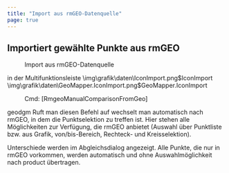 ```yaml
---
title: "Import aus rmGEO-Datenquelle"
page: true
---
```

## Importiert gew&#228;hlte Punkte aus rmGEO
 <Menu>Import aus rmGEO-Datenquelle</Menu>  in der Multifunktionsleiste <GeoDesigner>
<Image>\img\grafik\daten\IconImport.png$IconImport</Image>
</GeoDesigner>
 <GeoMapper>
<Image>\img\grafik\daten\GeoMapper.IconImport.png$GeoMapper.IconImport</Image>
</GeoMapper>
<GeoDesigner> <Menu> Cmd: [RmgeoManualComparisonFromGeo] </Menu> 

 <Placeholder>geodgm</Placeholder> </GeoDesigner>
Ruft man diesen Befehl auf wechselt man automatisch nach rmGEO, in dem die Punktselektion zu treffen ist. Hier stehen alle M&#246;glichkeiten zur Verf&#252;gung, die rmGEO anbietet (Auswahl &#252;ber Punktliste bzw. aus Grafik, von/bis-Bereich, Rechteck- und Kreisselektion).

Unterschiede werden im Abgleichsdialog angezeigt.
Alle Punkte, die nur in rmGEO vorkommen, werden automatisch und ohne Auswahlm&#246;glichkeit nach  <Placeholder>product</Placeholder> &#252;bertragen.